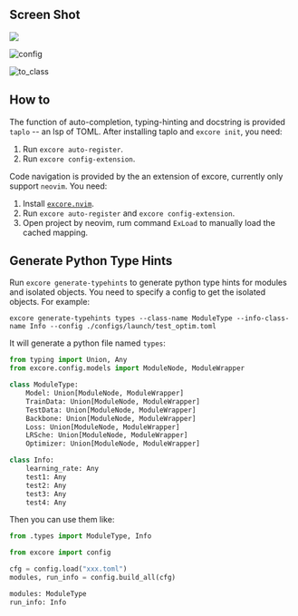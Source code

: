 ---
---


## Screen Shot

![](https://user-images.githubusercontent.com/72954905/267884541-56e75031-48a2-4768-8a6c-fc7b83ed977e.gif)

![config](https://github.com/Asthestarsfalll/ExCore/assets/72954905/2b0e151c-5c2b-4082-9796-d171e211c7c8)

![to_class](https://github.com/Asthestarsfalll/ExCore/assets/72954905/9677c204-eb46-4cf3-a8bf-03f9bee8d6fb)

## How to

The function of auto-completion, typing-hinting and docstring is provided `taplo` -- an lsp of TOML. After installing taplo and `excore init`, you need:

1. Run `excore auto-register`.
2. Run `excore config-extension`.

Code navigation is provided by the an extension of excore, currently only support `neovim`. You need:

1. Install [`excore.nvim`](https://github.com/Asthestarsfalll/excore.nvim).
2. Run `excore auto-register` and `excore config-extension`.
3. Open project by neovim, rum command `ExLoad` to manually load the cached mapping.


## Generate Python Type Hints

Run `excore generate-typehints` to generate python type hints for modules and isolated objects. You need to specify a config to get the isolated objects. For example:

```
excore generate-typehints types --class-name ModuleType --info-class-name Info --config ./configs/launch/test_optim.toml
```

It will generate a python file named `types`:

```python
from typing import Union, Any
from excore.config.models import ModuleNode, ModuleWrapper

class ModuleType:
    Model: Union[ModuleNode, ModuleWrapper]
    TrainData: Union[ModuleNode, ModuleWrapper]
    TestData: Union[ModuleNode, ModuleWrapper]
    Backbone: Union[ModuleNode, ModuleWrapper]
    Loss: Union[ModuleNode, ModuleWrapper]
    LRSche: Union[ModuleNode, ModuleWrapper]
    Optimizer: Union[ModuleNode, ModuleWrapper]

class Info:
    learning_rate: Any
    test1: Any
    test2: Any
    test3: Any
    test4: Any
```

Then you can use them like:
```python
from .types import ModuleType, Info

from excore import config

cfg = config.load("xxx.toml")
modules, run_info = config.build_all(cfg)

modules: ModuleType
run_info: Info
```
